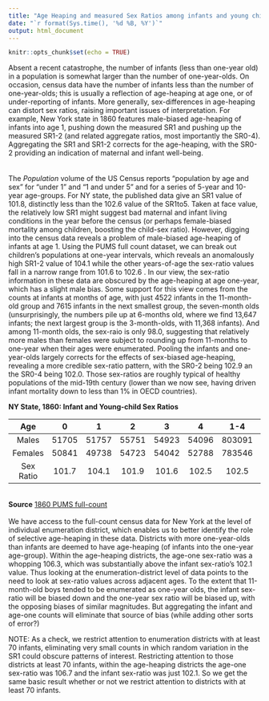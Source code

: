 ```yaml
---
title: "Age Heaping and measured Sex Ratios among infants and young children[^1]"
date: "`r format(Sys.time(), '%d %B, %Y')`"
output: html_document
---
```


```r
knitr::opts_chunk$set(echo = TRUE)
```

Absent a recent catastrophe, the number of infants (less than one-year old) in a population is somewhat larger than the number of one-year-olds. On occasion, census data have the number of infants less than the number of one-year-olds; this is usually a reflection of age-heaping at age one, or of under-reporting of infants. More generally, sex-differences in age-heaping can distort sex ratios, raising important issues of interpretation. For example, New York state in 1860 features male-biased age-heaping of infants into age 1, pushing down the measured SR1 and pushing up the measured SR1-2 (and related aggregate ratios, most importantly the SR0-4). Aggregating the SR1 and SR1-2 corrects for the age-heaping, with the SR0-2 providing an indication of maternal and infant well-being.  
<br>
<br>
 The *Population* volume of the US Census reports "population by age and sex" for "under 1" and "1 and under 5" and for a series of 5-year and 10-year age-groups. For NY state, the published data give an SR1 value of 101.8, distinctly less than the 102.6 value of the SR1to5. Taken at face value, the relatively low SR1 might suggest bad maternal and infant living conditions in the year before the census (or perhaps female-biased mortality among children, boosting the child-sex ratio). However, digging into the census data reveals a problem of male-biased age-heaping of infants at age 1. Using the PUMS full count dataset, we can break out children's populations at one-year intervals, which reveals an anomalously high SR1-2 value of 104.1 while the other years-of-age the sex-ratio values fall in a narrow range from 101.6 to 102.6 .  In our view, the sex-ratio information in these data are obscured by the age-heaping at age one-year, which has a slight male bias. Some support for this view comes from the counts at infants at months of age, with just 4522 infants in the 11-month-old group and 7615 infants in the next smallest group, the seven-month olds (unsurprisingly, the numbers pile up at 6-months old, where we find 13,647 infants; the next largest group is the 3-month-olds, with 11,368 infants). And among 11-month olds, the sex-raio is only 98.0, suggesting that relatively more males than females were subject to rounding up from 11-months to one-year when their ages were enumerated. Pooling the infants and one-year-olds largely corrects for the effects of sex-biased age-heaping, revealing a more credible sex-ratio pattern, with the SR0-2 being 102.9 an the SR0-4 being 102.0.  Those sex-ratios are roughly typical of healthy populations of the mid-19th century (lower than we now see, having driven infant mortality down to less than 1% in OECD countries). 
     
**NY State, 1860: Infant and Young-child Sex Ratios**


|Age| 0 | 1 | 2 | 3 | 4 | 1-4 | 5|
|:------:|:------: |:------: |:------: |:------: |:------: |:------: | :------:|
|Males|51705| 51757| 55751| 54923| 54096| 803091| 51170| 
|Females| 50841|49738|54723|54042|52788|783546|49891|
|Sex Ratio|101.7|104.1|101.9|101.6|102.5|102.5|102.6|


<br>
**Source** [1860 PUMS full-count](https://usa.ipums.org/usa/sampdesc.shtml#us1860c)
<br>
<br>
We have access to the full-count census data for New York at the level of individual enumeration district, which enables us to better identify the role of selective age-heaping in these data. Districts with more one-year-olds than infants are deemed to have age-heaping (of infants into the one-year age-group). Within the age-heaping districts, the age-one sex-ratio was a whopping 106.3, which was substantially above the infant sex-ratio's 102.1 value.  Thus looking at the enumeration-district level of data points to the need to look at sex-ratio values across adjacent ages. To the extent that 11-month-old boys tended to be enumerated as one-year olds, the infant sex-ratio will be biased down and the one-year sex ratio will be biased up, with the opposing biases of similar magnitudes. But aggregating the infant and age-one counts will eliminate that source of bias (while adding other sorts of error?)
  
NOTE: As a check, we restrict attention to enumeration districts with at least 70 infants, eliminating very small counts in which random variation in the SR1 could obscure patterns of interest. Restricting attention to those districts at least 70 infants, within the age-heaping districts the age-one sex-ratio was 106.7 and the infant sex-ratio was just 102.1. So we get the same basic result whether or not we restrict attention to districts with at least 70 infants.

[^1]: A part of “Infant Sex-Ratios and Maternal-Infant Health,” Jesse McDevitt-Irwin & James R. Irwin; Sept. 2020



